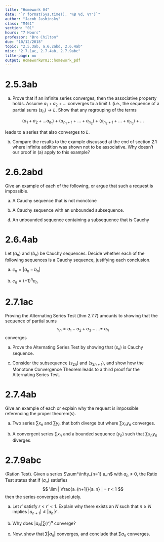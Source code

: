 ```yaml
---
title: "Homework 04"
date: "`r format(Sys.time(), '%B %d, %Y')`"
author: "Jacob Jashinsky"
class: "M461"
section: "01"
hours: "7 Hours"
professor: "Bro Chilton"
due: "10/12/2018"
topic: "2.5.3ab, a.6.2abd, 2.6.4ab"
misc: "2.7.1ac, 2.7.4ab, 2.7.9abc"
title-page: no
output: HomeworkBYUI::homework_pdf
---
```

# 2.5.3ab

a) Prove that if an infinite series converges, then the associative property holds. Assume $a_1 + a_2 + . . .$ converges to a limit $L$ (i.e., the sequence of a partial sums $(s_n) \to L$. Show that any regrouping of the terms 

$$
(a_1 + a_2 + . . .a_{n_1}) + (a_{n_1+1} + . . .+ a_{n_2}) + (a_{n_2+1} + . . .+ a_{n_3}) + . . . 
$$

leads to a series that also converges to $L$. 

\begin{solution}
This proof comes from Petite Etincelle at https://math.stackexchange.com/questions/898643/prove-that-if-an-infinite-series-converges-then-the-associative-property-holds \\

We want to prove that for all $\epsilon > 0$ there exists an $N$ such that for all $n>N$ implies $|s_n - L| < \epsilon$.

I will start by defining the sequence $b_k$, which are partial sums broken up into $k$ groups.

$$
\begin{aligned}
b_1&=(a_1+a_2+...+a_{n_1}) \\
b_2&=(a_1+a_2+...+a_{n_1})+(a_{n_1+1}+...+a_{n_2}) \\
b_3&=(a_1+a_2+...+a_{n_1})+(a_{n_1+1}+...+a_{n_2})+(a_{n_2+1}+...+a_{n_3})
\end{aligned}
$$
We see that $b_k$ is a sequence of partial sums, and that $b_k = s_{n_k}$, where $s_{n_k}$ is the $k^{th}$ infinite subsequence. From theorem 2.5.2 we know that if $(s_n) \to  L$ implies $(s_{n_k}) \to L$ when $n_k \ge k \ge N$. 

and because $b_n = s_{n_k}$ we know that $(b_n) \to L$, which means that associative property holds for the sum of $(a_n)$. 
\end{solution}

b) Compare the results to the example discussed at the end of section 2.1 where infinite addition was shown not to be associative. Why doesn't our proof in (a) apply to this example?

\begin{solution}
2.1 does not apply here because the series was $\sum (-1)^n$, which does not converge. Our series is known to converge. 
\end{solution}

\newpage
<!------------------------------------------------------------------------------>
<!------------------------------- Question 02 ---------------------------------->
<!------------------------------------------------------------------------------>
# 2.6.2abd

Give an example of each of the following, or argue that such a request is impossible.

a) A Cauchy sequence that is not monotone

\begin{solution}
$$
(a_n) = \frac{(-1)^2}{n}
$$
This is convergent but it is not monotone.
\end{solution}

b) A Cauchy sequence with an unbounded subsequence.

\begin{solution}
This is impossible. Every Cauchy sequence is convergent therefore every Cauchy is bounded. Also, by thm 2.5.2 we know that a subsequence of a convergent sequence must also to the same limit as the original sequence. 
\end{solution}

d) An unbounded sequence containing a subsequence that is Cauchy

\begin{solution}
$$
(a_n) = n(1 + (-1)^n)
$$
\end{solution}

\newpage
<!------------------------------------------------------------------------------>
<!------------------------------- Question 03 ---------------------------------->
<!------------------------------------------------------------------------------>
# 2.6.4ab

Let $(a_n)$ and $(b_n)$ be Cauchy sequences. Decide whether each of the following sequences is a Cauchy sequence, justifying each conclusion.

a) $c_n = |a_n - b_n|$

\begin{solution}
I want to prove that $c_n$ is Cauchy, so I must show that $|c_n - c_m| < \epsilon$. First I will let $c_n = |a_n - b_n|$ which follows that $c_m = |a_m - b_m|$. 
$$
\begin{aligned}
|c_n - c_m| = ||a_n-b_n| - |a_m-b_m|| \\
\end{aligned}
$$
By the triangle inequality theorem: $|a-b| \ge |a|-|b|$, we can express the above statement as thus,
$$
\begin{aligned}
|c_n - c_m| = ||a_n-b_n| - |a_m-b_m|| < |(a_n-a_m) + (b_m-b_n)|
\end{aligned}
$$
Then by the triangle inequality theorem: $|a+b| \le |a|+|b|$, we can express the above statement as thus,
$$
\begin{aligned}
|c_n - c_m| < |(a_n-a_m) + (b_m-b_n)|  < |a_n-a_m| + |b_n-b_m| \\
\end{aligned}
$$
Because we know that $a_n$ and $b_n$ are Cauchy we know that they are less than any $\epsilon \mathbb{R}$

$$
\begin{aligned}
|c_n - c_m| &< |a_n-a_m| + |b_n-b_m| < \epsilon/2 + \epsilon/2 = \epsilon \\
|c_n - c_m| &< \epsilon
\end{aligned}
$$
Therefore, $c_n$ is also Cauchy.


\end{solution}

b) $c_n = (-1)^na_n$

\begin{solution}
If $a_n = 2$, then $c_n$ is not Cauchy, because it does not converge. 
\end{solution}


\newpage
<!------------------------------------------------------------------------------>
<!------------------------------- Question 04 ---------------------------------->
<!------------------------------------------------------------------------------>
# 2.7.1ac

Proving the Alternating Series Test (thm 2.7.7) amounts to showing that the sequence of partial sums
$$
s_n = a_1 - a_2 + a_3 - ... \pm \ a_n
$$
converges 

a) Prove the Alternating Series Test by showing that $(s_n)$ is Cauchy sequence.

\begin{solution}
First we will let $s_n = a_1 - a_2 + a_3 - ... \pm \ a_n$, where $a_n$ is a decreasing monotone series and $a_n \to 0$.

I will show that there for every $\epsilon > 0$ there exists an $m,n > N$ such that $|s_n - s_m | < \epsilon$. 

When I subtract $s_n$ and $s_m$ I get the following statement,
$$
\begin{aligned}
|s_n - s_m| = |b_n| = |a_{m+1} - a_{m+2} + a_{m+3} - ... \pm a_n|
\end{aligned}
$$

There are two case the must be proved. $b_n$ converges with an even number of terms, and $|b_n|$ converges with an odd number of terms. \\

I must show that $b_n < \epsilon$ for all $n > N$. I will choose an $m$ such that $m > N$ and $a_{m+1} < \epsilon$. I know that there exists a $a_{m+1} < \epsilon$ because the series converges to 0.  

I will start with the even number case, which means that 
$$
|b_n| = |a_{m+1} - a_{m+2} + a_{m+3} - ... - a_n|
$$

I will prove that the sequence is bounded by $0$ and $a_{m+1}$. To show, that I will group the terms together as thus,

$$
b_n = (a_{m+1} - a_{m+2}) + (a_{m+3} - a_{m+4}) + ...+ (a_{n-1} - a_n)
$$

Because $a_n$ is a decreasing sequence we know that $(a_{m+1} - a_{m+2}) > 0$, and this will be true for every grouped sequence in $b_n$. Thus we see that $0 < b_n$. If I rearrange the terms as the following,

$$
b_n = a_{m+1} + (a_{m+3} - a_{m+2}) + (a_{m+5} - a_{m+4}) + ... - a_n
$$
now I see that $b_n < a_{m+1}$ because each group is less than zero which will make $b_n < a_{m+1}$, thus the series converges in that case.    

Now I will show the same for when $b_n$ is odd.

$$
\begin{aligned}
b_n &= a_{m+1} - a_{m+2} + a_{m+3} - ... + a_n \\
b_n &= a_{m+1} - ((a_{m+2} - a_{m+3}) + (a_{m+4} - a_{m+5)}) + ...+ (a_{n-2} - a_{n-1}) - a_n)
\end{aligned}
$$

The terms inside the parentheses is positive, and $a_{m+1}$ is being subtracted by a positive number. Therefore, $b_n < a_{m+1}$.  

I know that $b_n$ is positive because

$$
b_n = (a_{m+1} - a_{m+2}) + (a_{m+3} - a_{m+4}) + ...+ (a_{n_2} - a_{n-1}) + a_n > 0
$$
Thus we see that in both cases, the series is less than $\epsilon$. Therefore, $s_n$ is Cauchy. 
\end{solution}

\newpage

c) Consider the subsequence $(s_{2n})$ and $(s_{2n+1})$, and show how the Monotone Convergence Theorem leads to a third proof for the Alternating Series Test. 

\begin{solution}
The subsequence $(s_{2n})$ will be all of the negative values of the alternating series $(s_n)$, and $(s_{2n+1})$ will be all of the positive values of $(s_n)$. If I can show that each subsequence is monotone and bounded, then by the monotone convergence theorem, each subsequence will converge. \\

If I can then show that the two series converge then the sum of two converging series will also be convergent.  
\end{solution}

<!------------------------------------------------------------------------------>
<!------------------------------- Question 05 ---------------------------------->
<!------------------------------------------------------------------------------>
# 2.7.4ab

Give an example of each or explain why the request is impossible referencing the proper theorem(s).

a) Two series $\sum x_n$ and $\sum y_n$ that both diverge but where $\sum x_n y_n$ converges.

\begin{solution}
Let $x_n = (-1)^n$ and $y_n = 1/n$, then $\sum x_n$ and $\sum y_n$ both diverge. But $\sum x_n y_n = \sum \frac{(-1)^n}{n}$ will converge by the alternating series test. 
\end{solution}

b) A convergent series $\sum x_n$ and a bounded sequence $(y_n)$ such that $\sum x_n y_n$ diverges. 

\begin{solution}
Let $\sum x_n = sum \frac{(-1)^n}{n}$ and the sequence $(y_n) = (-1)^n$. \\

But we see that $\sum x_n y_n = \sum \frac{(-1)^{2n}}{n} = \sum \frac{1}{n}$ will diverge. 
\end{solution}

\newpage
<!------------------------------------------------------------------------------>
<!------------------------------- Question 06 ---------------------------------->
<!------------------------------------------------------------------------------>
# 2.7.9abc

(Ration Test). Given a series $\sum^\infty_{n=1} a_n$ with $a_n \ne 0$, the Ratio Test states that if $(a_n)$ satisfies 
$$
\lim | \frac{a_{n+1}}{a_n} | = r < 1
$$
then the series converges absolutely. 

a) Let $r'$ satisfy $r < r' < 1$. Explain why there exists an $N$ such that $n \ge N$ implies $|a_{n+1}| \le |a_n|r'$.

\begin{solution}
First I will let $\epsilon = r' - r$. 

Now I will start with the definition of a limit. 

$$
\begin{aligned}
| \ | \frac{a_{n+1}}{a_n} | - r | &< \epsilon  \\
-\epsilon < | \frac{a_{n+1}}{a_n} | - r &< \epsilon  \\
| \frac{a_{n+1}}{a_n} | - r &< r' - r  \\
| \frac{a_{n+1}}{a_n} | &< r'  \\
|a_{n+1}| &< r'|a_n|
\end{aligned}
$$
\end{solution}

b) Why does $|a_N|\sum(r')^n$ converge?

\begin{solution}
Since we know that $r' < 1$, $|a_N|\sum(r')^n$ follows a geometric series which is a converging series.  
\end{solution}

c) Now, show that $\sum |a_n|$ converges, and conclude that $\sum a_n$ converges. 

\begin{solution}
Because of part a) we know that there exists an $N$ where $|a_{N+1}| \le |a_N|r'$. It will also be true that $|a_{N+2}| \le |a_{N+1}|r'$ \\

If we multiply that first equation by $r'$ then we get that $|a_{N+2}| < |a_{N+1}|r' \le |a_{N}|r'^2$. It will then follow that $|a_{N+3}| < |a_{N+2}|r' < |a_{N+1}|r'^2 < |a_{N}|r'^3$. \\

We can generalize that  $|a_{N+k}| < |a_N|(r')^k$. It then follows that $\sum|a_{N+k}| < |a_N|\sum(r')^k$. We know that the right side of the inequality converges because it is a geometric series. \\

Then by them 2.7.4 part 1, we know that $\sum|a_{N+k}|$ converges because $a_{N+k}<|a_N|(r')^k$. Thus we know that $\sum|a_n|$ converges and that $\sum a_n$ converges by definition 2.7.8.  
\end{solution}

